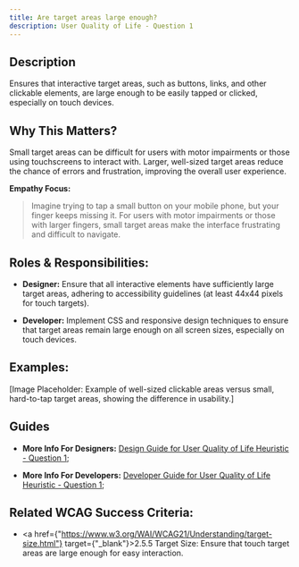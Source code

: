 ```yaml
---
title: Are target areas large enough?
description: User Quality of Life - Question 1
---
```


## Description

Ensures that interactive target areas, such as buttons, links, and other clickable elements, are large enough to be easily tapped or clicked, especially on touch devices.

## Why This Matters?

Small target areas can be difficult for users with motor impairments or those using touchscreens to interact with. Larger, well-sized target areas reduce the chance of errors and frustration, improving the overall user experience.

**Empathy Focus:**
> Imagine trying to tap a small button on your mobile phone, but your finger keeps missing it. For users with motor impairments or those with larger fingers, small target areas make the interface frustrating and difficult to navigate.

## Roles & Responsibilities:

- **Designer:** Ensure that all interactive elements have sufficiently large target areas, adhering to accessibility guidelines (at least 44x44 pixels for touch targets).

- **Developer:** Implement CSS and responsive design techniques to ensure that target areas remain large enough on all screen sizes, especially on touch devices.

## Examples:

[Image Placeholder: Example of well-sized clickable areas versus small, hard-to-tap target areas, showing the difference in usability.]

## Guides

- **More Info For Designers:** <a href="/docs/design-guide/user-quality-of-life/question-1">Design Guide for User Quality of Life Heuristic - Question 1;</a>

- **More Info For Developers:** <a href="/docs/developer-guide/user-quality-of-life/question-1">Developer Guide for User Quality of Life Heuristic - Question 1;</a>

## Related WCAG Success Criteria:

- <a href={"https://www.w3.org/WAI/WCAG21/Understanding/target-size.html"} target={"_blank"}>2.5.5 Target Size</a>: Ensure that touch target areas are large enough for easy interaction.
